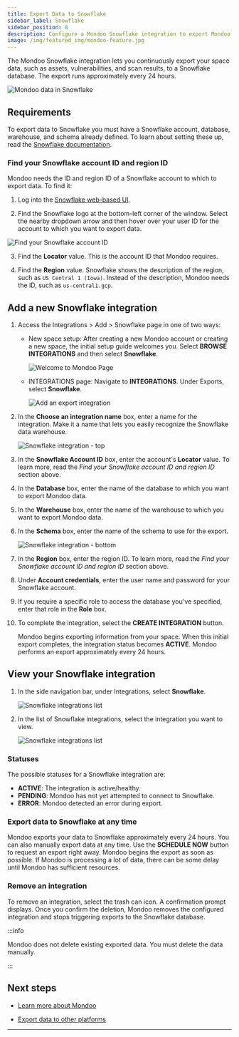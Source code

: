 ```yaml
---
title: Export Data to Snowflake
sidebar_label: Snowflake
sidebar_position: 8
description: Configure a Mondoo Snowflake integration to export Mondoo data to a Snowflake database
image: /img/featured_img/mondoo-feature.jpg
---
```


The Mondoo Snowflake integration lets you continuously export your space data, such as assets, vulnerabilities, and scan results, to a Snowflake database. The export runs approximately every 24 hours.

![Mondoo data in Snowflake](/img/platform/maintain/export/snowflake/mondoo-in-snowflake.png)

## Requirements

To export data to Snowflake you must have a Snowflake account, database, warehouse, and schema already defined. To learn about setting these up, read the [Snowflake documentation](https://docs.snowflake.com/).

### Find your Snowflake account ID and region ID

Mondoo needs the ID and region ID of a Snowflake account to which to export data. To find it:

1. Log into the [Snowflake web-based UI](https://app.snowflake.com/).

2. Find the Snowflake logo at the bottom-left corner of the window. Select the nearby dropdown arrow and then hover over your user ID for the account to which you want to export data.

![Find your Snowflake account ID](/img/platform/maintain/export/snowflake/find-snowflake-account-id.png)

3. Find the **Locator** value. This is the account ID that Mondoo requires.

4. Find the **Region** value. Snowflake shows the description of the region, such as `US Central 1 (Iowa)`. Instead of the description, Mondoo needs the ID, such as `us-central1.gcp`.

## Add a new Snowflake integration

1. Access the Integrations > Add > Snowflake page in one of two ways:

   - New space setup: After creating a new Mondoo account or creating a new space, the initial setup guide welcomes you. Select **BROWSE INTEGRATIONS** and then select **Snowflake**.

     ![Welcome to Mondoo Page](/img/platform/start/welcome_to_mondoo.png)

   - INTEGRATIONS page: Navigate to **INTEGRATIONS**. Under Exports, select **Snowflake**.

     ![Add an export integration](/img/platform/maintain/export/add-integration-exports.png)

2. In the **Choose an integration name** box, enter a name for the integration. Make it a name that lets you easily recognize the Snowflake data warehouse.

   ![Snowflake integration - top](/img/platform/maintain/export/snowflake/snowflake-top.png)

3. In the **Snowflake Account ID** box, enter the account's **Locator** value. To learn more, read the _Find your Snowflake account ID and region ID_ section above.

4. In the **Database** box, enter the name of the database to which you want to export Mondoo data.

5. In the **Warehouse** box, enter the name of the warehouse to which you want to export Mondoo data.

6. In the **Schema** box, enter the name of the schema to use for the export.

   ![Snowflake integration - bottom](/img/platform/maintain/export/snowflake/snowflake-bottom.png)

7. In the **Region** box, enter the region ID. To learn more, read the _Find your Snowflake account ID and region ID_ section above.

8. Under **Account credentials**, enter the user name and password for your Snowflake account.

9. If you require a specific role to access the database you've specified, enter that role in the **Role** box.

10. To complete the integration, select the **CREATE INTEGRATION** button.

    Mondoo begins exporting information from your space. When this initial export completes, the integration status becomes **ACTIVE**. Mondoo performs an export approximately every 24 hours.

## View your Snowflake integration

1. In the side navigation bar, under Integrations, select **Snowflake**.

   ![Snowflake integrations list](/img/platform/maintain/export/snowflake/snowflake-int-status.png)

2. In the list of Snowflake integrations, select the integration you want to view.

   ![Snowflake integrations list](/img/platform/maintain/export/snowflake/snowflake-view-int.png)

### Statuses

The possible statuses for a Snowflake integration are:

- **ACTIVE**: The integration is active/healthy.
- **PENDING**: Mondoo has not yet attempted to connect to Snowflake.
- **ERROR**: Mondoo detected an error during export.

### Export data to Snowflake at any time

Mondoo exports your data to Snowflake approximately every 24 hours. You can also manually export data at any time. Use the **SCHEDULE NOW** button to request an export right away. Mondoo begins the export as soon as possible. If Mondoo is processing a lot of data, there can be some delay until Mondoo has sufficient resources.

### Remove an integration

To remove an integration, select the trash can icon. A confirmation prompt displays. Once you confirm the deletion, Mondoo removes the configured integration and stops triggering exports to the Snowflake database.

:::info

Mondoo does not delete existing exported data. You must delete the data manually.

:::

## Next steps

- [Learn more about Mondoo](/platform/start/plat-what-is/)

- [Export data to other platforms](/platform/maintain/export/overview)

---
